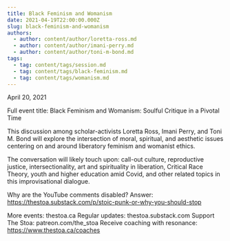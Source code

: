 ```yaml
---
title: Black Feminism and Womanism
date: 2021-04-19T22:00:00.000Z
slug: black-feminism-and-womanism
authors:
  - author: content/author/loretta-ross.md
  - author: content/author/imani-perry.md
  - author: content/author/toni-m-bond.md
tags:
  - tag: content/tags/session.md
  - tag: content/tags/black-feminism.md
  - tag: content/tags/womanism.md
---
```


April 20, 2021

Full event title: Black Feminism and Womanism: Soulful Critique in a Pivotal Time

This discussion among scholar-activists Loretta Ross, Imani Perry, and Toni M. Bond will explore the intersection of moral, spiritual, and aesthetic issues centering on and around liberatory feminism and womanist ethics.

The conversation will likely touch upon: call-out culture, reproductive justice, intersectionality, art and spirituality in liberation, Critical Race Theory, youth and higher education amid Covid, and other related topics in this improvisational dialogue.

Why are the YouTube comments disabled? Answer: https://thestoa.substack.com/p/stoic-punk-or-why-you-should-stop

More events: thestoa.ca
Regular updates: thestoa.substack.com
Support The Stoa: patreon.com/the_stoa
Receive coaching with resonance: https://www.thestoa.ca/coaches
